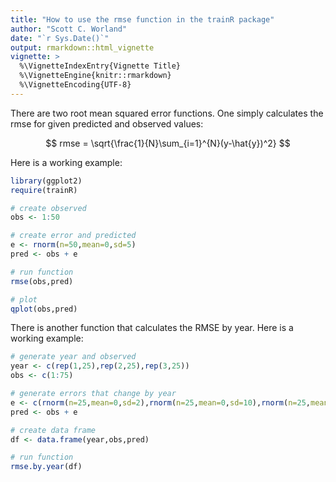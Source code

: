 ```yaml
---
title: "How to use the rmse function in the trainR package"
author: "Scott C. Worland"
date: "`r Sys.Date()`"
output: rmarkdown::html_vignette
vignette: >
  %\VignetteIndexEntry{Vignette Title}
  %\VignetteEngine{knitr::rmarkdown}
  %\VignetteEncoding{UTF-8}
---
```


There are two root mean squared error functions. One simply calculates the rmse for given predicted and observed values:

$$
rmse = \sqrt{\frac{1}{N}\sum_{i=1}^{N}(y-\hat{y})^2}
$$

Here is a working example:

```r
library(ggplot2)
require(trainR)

# create observed
obs <- 1:50

# create error and predicted
e <- rnorm(n=50,mean=0,sd=5)
pred <- obs + e

# run function
rmse(obs,pred)

# plot
qplot(obs,pred)
```

There is another function that calculates the RMSE by year. Here is a working example:

```r
# generate year and observed
year <- c(rep(1,25),rep(2,25),rep(3,25))
obs <- c(1:75)

# generate errors that change by year
e <- c(rnorm(n=25,mean=0,sd=2),rnorm(n=25,mean=0,sd=10),rnorm(n=25,mean=0,sd=50))
pred <- obs + e

# create data frame
df <- data.frame(year,obs,pred)

# run function
rmse.by.year(df)
```
